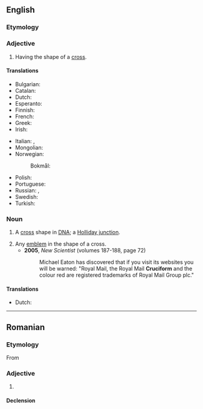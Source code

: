 ==English==

===Etymology===
{{der|en|la|crux||cross}} {{suffix|en||iform}}

===Adjective===
{{head|en|adjective}}

# Having the shape of a [[cross]].
#: {{syn|en|cross-shaped|cruciate}}

====Translations====
{{trans-top|having the shape of a cross}}
* Bulgarian: {{t|bg|кръстовиден}}
* Catalan: {{t+|ca|cruciforme}}
* Dutch: {{t+|nl|kruisvormig}}
* Esperanto: {{t|eo|krucoforma}}
* Finnish: {{t|fi|ristinmuotoinen}}
* French: {{t+|fr|cruciforme}}
* Greek: {{t+|el|σταυροειδής|sc=Grek}}
* Irish: {{t|ga|crosdealbhach}}
{{trans-mid}}
* Italian: {{t+|it|crociato}}, {{t+|it|cruciforme}}
* Mongolian: {{t+|mn|загалмай}}
* Norwegian:
*: Bokmål: {{t|nb|korsformet}}
* Polish: {{t+|pl|krzyżowy}}
* Portuguese: {{t|pt|cruciforme}}
* Russian: {{t+|ru|крестообразный}}, {{t+|ru|крестовидный}}
* Swedish: {{t+|sv|korsformig}}
* Turkish: {{t+|tr|haçvari}}
{{trans-bottom}}

===Noun===
{{en-noun}}

# {{lb|en|genetics}} A [[cross]] shape in [[DNA]]; a [[Holliday junction]].
# Any [[emblem]] in the shape of a cross.
#* '''2005''', ''New Scientist'' (volumes 187-188, page 72)
#*: Michael Eaton has discovered that if you visit its websites you will be warned: "Royal Mail, the Royal Mail '''Cruciform''' and the colour red are registered trademarks of Royal Mail Group plc."

====Translations====
{{trans-top|the shape of a cross}}
* Dutch: {{t|nl|kruisvorm|m}}
{{trans-mid}}
{{trans-bottom}}

----

==Romanian==

===Etymology===
From {{bor|ro|fr|cruciforme}}

===Adjective===
{{ro-adj}}

# {{l|en|cruciform}}

====Declension====
{{ro-decl-adj}}